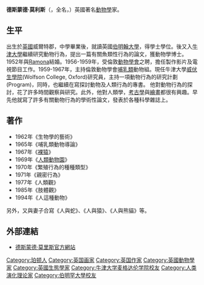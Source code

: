 {{BLP unsourced|time=2020-12-13T01:42:53+00:00}}
{{Infobox person
| name        = 德斯蒙德·莫利斯
| image       = Desmond Morris (1969).jpg
| image_size  = 
| caption     = 德斯蒙德·莫利斯 (1969)
| birth_name  = 德斯蒙德·約翰·莫利斯 
| birth_date  = {{birth date and age|1928|1|24|df=y}}
| birth_place = [[英國|英國]][[威爾特郡|威爾特郡]]珀顿
| death_date  = 
| death_place = 
| resting_place = 
| resting_place_coordinates = 
| residence   = 
| nationality = 
| other_names = 
| known_for   = 《裸猿》 (1967)
| occupation  = 動物學家、生態學家
}}
'''德斯蒙德·莫利斯'''（{{lang|en|Desmond Morris}}，全名{{lang|en|Desmond John Morris}}，{{bd|1928年|1月24日}}）英國著名[[動物學|動物學]]家。

==生平==
出生於[[英國|英國]]威爾特郡，中學畢業後，就讀英國[[伯明翰大學|伯明翰大學]]，得學士學位。後又入[[牛津大學|牛津大學]]繼續研究動物行為，提出一篇有關魚類性行為的論文，獲動物學博士。1952年與[[Ramona|Ramona]]結婚。1956-1959年，受倫敦[[動物學會|動物學會]]之聘，擔任製作影片及電視節目工作。1959-1967年，主持倫敦動物學會[[哺乳類|哺乳類]]動物組。現任牛津大學[[威伏生學院|威伏生學院]](Wolfson College, Oxford)研究員，主持一項動物行為的研究計劃(Program)，同時，也繼續在寫探討動物及人類行為的專書。
他對動物行為的探討，花了許多時間觀察與研究。此外，他對人類學，[[考古學|考古學]]與[[繪畫|繪畫]]都很有興趣。早先他就寫了許多有關動物行為的學術性論文，發表於各種科學雜誌上。

==著作==
* 1962年《生物學的藝術》
* 1965年《哺乳類動物導論》
* 1967年《[[裸猿|裸猿]]》
* 1969年《[[人類動物園|人類動物園]]》
* 1970年《繁殖行為的種種類型》
* 1971年《親密行為》
* 1977年《人類觀》
* 1985年《肢體觀》
* 1994年《人這種動物》
另外，又與妻子合寫《人與蛇》、《人與猿》、《人與熊貓》等。

==外部連結==
* [http://www.desmond-morris.com/ 德斯蒙德·莫里斯官方網站] {{Wayback|url=http://www.desmond-morris.com/ |date=19991222135239 }}

{{Authority control}}

{{DEFAULTSORT:Morris, Desmond}}
[[Category:珀顿人|Category:珀顿人]]
[[Category:英国画家|Category:英国画家]]
[[Category:英国作家|Category:英国作家]]
[[Category:英國動物學家|Category:英國動物學家]]
[[Category:英國生態學家|Category:英國生態學家]]
[[Category:牛津大学麦格达伦学院校友|Category:牛津大学麦格达伦学院校友]]
[[Category:人类演化理论家|Category:人类演化理论家]]
[[Category:伯明罕大學校友|Category:伯明罕大學校友]]